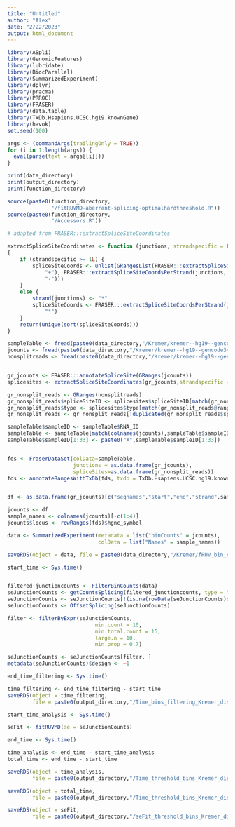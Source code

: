 ```yaml
---
title: "Untitled"
author: "Alex"
date: "2/22/2023"
output: html_document
---
```


```r
library(ASpli)
library(GenomicFeatures)
library(lubridate)
library(BiocParallel)
library(SummarizedExperiment)
library(dplyr)
library(pracma)
library(PRROC)
library(FRASER)
library(data.table)
library(TxDb.Hsapiens.UCSC.hg19.knownGene)
library(havok)
set.seed(100)
```

```r
args <- (commandArgs(trailingOnly = TRUE))
for (i in 1:length(args)) {
  eval(parse(text = args[[i]]))
}

```

```r
print(data_directory)
print(output_directory)
print(function_directory)


```


```r
source(paste0(function_directory,
              "/fitRUVMD-aberrant-splicing-optimalhardthreshold.R"))
source(paste0(function_directory, 
              "/Accessors.R"))

```



```r
# adapted from FRASER:::extractSpliceSiteCoordinates

extractSpliceSiteCoordinates <- function (junctions, strandspecific = F) 
{
    if (strandspecific >= 1L) {
        spliceSiteCoords <- unlist(GRangesList(FRASER:::extractSpliceSiteCoordsPerStrand(junctions, 
            "+"), FRASER:::extractSpliceSiteCoordsPerStrand(junctions, 
            "-")))
    }
    else {
        strand(junctions) <- "*"
        spliceSiteCoords <- FRASER:::extractSpliceSiteCoordsPerStrand(junctions, 
            "*")
    }
    return(unique(sort(spliceSiteCoords)))
}
```

```r
sampleTable <- fread(paste0(data_directory,"/Kremer/kremer--hg19--gencode34/sampleAnnotation.tsv"))
jcounts <- fread(paste0(data_directory,"/Kremer/kremer--hg19--gencode34/k_j_counts.tsv.gz"))
nonsplitreads <- fread(paste0(data_directory,"/Kremer/kremer--hg19--gencode34/k_theta_counts.tsv.gz"))


gr_jcounts <- FRASER:::annotateSpliceSite(GRanges(jcounts))
splicesites <- extractSpliceSiteCoordinates(gr_jcounts,strandspecific = F)

gr_nonsplit_reads <- GRanges(nonsplitreads)
gr_nonsplit_reads$spliceSiteID <- splicesites$spliceSiteID[match(gr_nonsplit_reads@ranges,splicesites@ranges, nomatch = 0)]
gr_nonsplit_reads$type <- splicesites$type[match(gr_nonsplit_reads@ranges,splicesites@ranges, nomatch = 0)]
gr_nonsplit_reads <- gr_nonsplit_reads[!duplicated(gr_nonsplit_reads$spliceSiteID,fromLast=T),]

sampleTable$sampleID <- sampleTable$RNA_ID
sampleTable <- sampleTable[match(colnames(jcounts),sampleTable$sampleID, nomatch = 0)]
sampleTable$sampleID[1:33] <- paste0("X",sampleTable$sampleID[1:33])


fds <- FraserDataSet(colData=sampleTable,
                     junctions = as.data.frame(gr_jcounts),
                     spliceSites=as.data.frame(gr_nonsplit_reads))
fds <- annotateRangesWithTxDb(fds, txdb = TxDb.Hsapiens.UCSC.hg19.knownGene)


df <- as.data.frame(gr_jcounts)[c("seqnames","start","end","strand",sampleTable$sampleID)]

```



```r
jcounts <- df
sample_names <- colnames(jcounts)[-c(1:4)]
jcounts$locus <- rowRanges(fds)$hgnc_symbol

data <- SummarizedExperiment(metadata = list("binCounts" = jcounts),
                             colData = list("Names" = sample_names))

```


```r
saveRDS(object = data, file = paste0(data_directory,"/Kremer/fRUV_bin_counts_Kremer_disease.RDS"))

```


```r
start_time <- Sys.time()


filtered_junctioncounts <- FilterBinCounts(data)
seJunctionCounts <- getCountsSplicing(filtered_junctioncounts, type = "bin")
seJunctionCounts <- seJunctionCounts[!(is.na(rowData(seJunctionCounts)$locus)),]
seJunctionCounts <- OffsetSplicing(seJunctionCounts)

filter <- filterByExpr(seJunctionCounts,
                            min.count = 10,
                            min.total.count = 15,
                            large.n = 10,
                            min.prop = 0.7)

seJunctionCounts <- seJunctionCounts[filter, ]
metadata(seJunctionCounts)$design <- ~1

end_time_filtering <- Sys.time()

time_filtering <- end_time_filtering - start_time
saveRDS(object = time_filtering, 
        file = paste0(output_directory,"/Time_bins_filtering_Kremer_disease.RDS"))

```




```r
start_time_analysis <- Sys.time()

seFit <- fitRUVMD(se = seJunctionCounts)

end_time <- Sys.time()

time_analysis <- end_time - start_time_analysis
total_time <- end_time - start_time

saveRDS(object = time_analysis, 
        file = paste0(output_directory,"/Time_threshold_bins_Kremer_disease_analysis.RDS"))

saveRDS(object = total_time, 
        file = paste0(output_directory,"/Time_threshold_bins_Kremer_disease_total.RDS"))

saveRDS(object = seFit, 
        file = paste0(output_directory,"/seFit_threshold_bins_Kremer_disease_outliers.RDS"))
```








